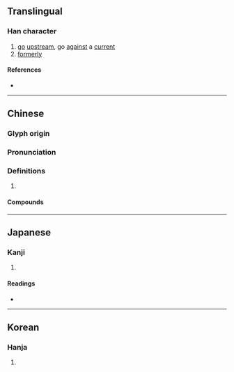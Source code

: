 {{character info/new}}
{{also|泝}}
==Translingual==

===Han character===
{{Han char|rn=85|rad=水|as=10|sn=13|four=37120|canj=ETUB|ids=⿰氵朔}}

# [[go]] [[upstream]], go [[against]] a [[current]]
# [[formerly]]

====References====
* {{Han ref|kx=0640.300|dkj=17975|dj=1048.050|hdz=31708.010|uh=6EAF|ud=28335|bh=B7B9|bd=47033}}

----

==Chinese==
{{zh-forms}}

===Glyph origin===
{{Han etym}}

===Pronunciation===
{{zh-pron
|m=sù
|c=sou3
|mn=sò͘
|mc=y
|oc=y
|cat=v,adv
}}

===Definitions===
{{zh-hanzi}}

# {{rfdef|zh}}

====Compounds====
{{zh-der|上溯|不溯既往|回溯|探本溯源|推本溯源|文溯閣|正本溯源|沿流溯源|溯洄|溯流徂源|溯流從源|溯流求源|溯游|溯源|溯源窮流|窮源溯流|追本溯源|追溯|逆溯}}

----

==Japanese==

===Kanji===
{{ja-kanji|grade=|rs=水10}}

# {{defn|lang=ja|sort=水10}}

====Readings====
* {{ja-readings|on=[[そ]] (so)|kun=[[さかのぼる]] (sakanoboru)}}

----

==Korean==

===Hanja===
{{ko-hanja|hangeul=[[소]], [[삭]]|eumhun=|rv=so, sak|mr=so, sak|y=so, sak}}

# {{defn|lang=ko|sort=水10}}
